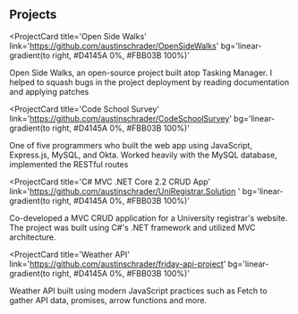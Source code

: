 ## Projects

<ProjectCard
  title='Open Side Walks'
  link='https://github.com/austinschrader/OpenSideWalks'
  bg='linear-gradient(to right, #D4145A 0%, #FBB03B 100%)'
>
  Open Side Walks, an open-source project built atop Tasking Manager. I helped to squash bugs in the project deployment by reading documentation and applying patches

</ProjectCard>

<ProjectCard
  title='Code School Survey'
  link='https://github.com/austinschrader/CodeSchoolSurvey'
  bg='linear-gradient(to right, #D4145A 0%, #FBB03B 100%)'
>
  One of five programmers who built the web app using JavaScript, Express.js, MySQL, and Okta. Worked heavily with the MySQL database, implemented the RESTful routes

</ProjectCard>

<ProjectCard
  title='C# MVC .NET Core 2.2 CRUD App'
  link='https://github.com/austinschrader/UniRegistrar.Solution	'
  bg='linear-gradient(to right, #D4145A 0%, #FBB03B 100%)'
>
  Co-developed a MVC CRUD application for a University registrar's website. The project was built using C#'s .NET framework and utilized MVC architecture.

</ProjectCard>

<ProjectCard
  title='Weather API'
  link='https://github.com/austinschrader/friday-api-project'
  bg='linear-gradient(to right, #D4145A 0%, #FBB03B 100%)'
>
  Weather API built using modern JavaScript practices such as Fetch to gather API data, promises, arrow functions and more.

</ProjectCard>
